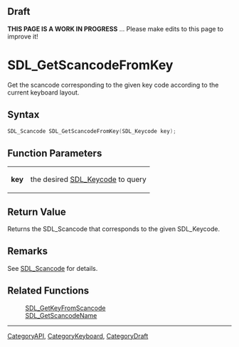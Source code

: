 
== Draft ==

'''THIS PAGE IS A WORK IN PROGRESS''' ... Please make edits to this page to improve it!
= SDL_GetScancodeFromKey =

Get the scancode corresponding to the given key code according to the current keyboard layout.

== Syntax ==

<syntaxhighlight lang='c'>
SDL_Scancode SDL_GetScancodeFromKey(SDL_Keycode key);
</syntaxhighlight>

== Function Parameters ==

{|
|'''key'''
|the desired [[SDL_Keycode]] to query
|}

== Return Value ==

Returns the SDL_Scancode that corresponds to the given SDL_Keycode.



== Remarks ==

See [[SDL_Scancode]] for details.

== Related Functions ==

:[[SDL_GetKeyFromScancode]]
:[[SDL_GetScancodeName]]

----
[[CategoryAPI]], [[CategoryKeyboard]], [[CategoryDraft]]


